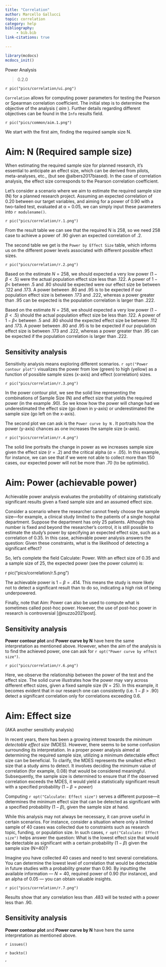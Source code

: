 ```yaml
---
title: "Correlation"
author: Marcello Gallucci
topic: correlation
category: help
bibliography: 
     - bib.bib
link-citations: true
        
---
```



```r
library(mcdocs)
mcdocs_init()
```

Power Analysis


:::{ .version}
> 0.2.0
:::


`r pic("pics/correlation/ui.png")`



`Correlation` allows for computing power parameters for testing the Pearson or Spearman correlation coefficient. The initial step is to determine the objective of the analysis ( _aim_ ). Further details regarding different objectives can be found in the `Info` results field.

`r pic("pics/common/aim.1.png")`

We start with the first aim, finding the required sample size N.

# Aim: N (Required sample size)


When estimating the required sample size for planned research, it's essential to anticipate an effect size, which can be derived from pilots, meta-analyses, etc., (but see @albers2017biased). In the case of correlation analysis, the effect size corresponds to the Pearson correlation coefficient.

Let's consider a scenario where we aim to estimate the required sample size (N) for a planned research project. Assuming an expected correlation of 0.20 between our target variables, and aiming for a power of 0.90 with a two-tailed test, evaluated at α = 0.05, we can simply input these parameters into `r modulename()`.

`r pic("pics/correlation/r.1.png")`

From the result table we can see that the required N is 258, so we need 258 case to achieve a power of .90 given an expected correlation of .2. 

The second table we get is the `Power by Effect Size` table, which informs us on the different power levels associated with different possible effect sizes. 

`r pic("pics/correlation/r.2.png")`

Based on the estimate $N=258$, we should expected a very low power ($1-\beta<.5$) were the actual population effect size less than .122. A power of $1-\beta<$ between .5 and .80 should be expected were our effect size be between .122 and .173. A power between .80 and .95 is to be expected if our population effect size is between .173 and .222, whereas a power greater than .95 can be expected is the population correlation is larger than .222.

Based on the estimate $N=258$, we should expected a very low power ($1-\beta<.5$) should the actual population effect size be less than .122. A power of $1-\beta<$ between .5 and .80 should the expected effect size be between .112 and .173. A power between .80 and .95 is to be expected if our population effect size is between .173 and .222, whereas a power greater than .95 can be expected if the population correlation is larger than .222.


## Sensitivity analysis

Sensitivity analysis means exploring different scenarios. `r opt("Power contour plot")` visualizes the power from low (green) to high (yellow) as a function of possible sample sizes (x-axis) and effect (correlation) sizes. 

`r pic("pics/correlation/r.3.png")`

In the power contour plot, we see the solid line representing the combinations of Sample Size (N) and effect size that  yields the required power (in the example .90). So we know how the power will change had we underestimated the effect size (go down in y-axis) or underestimated the sample size (go left on the x-axis).

The second plot we can ask is the `Power curve by N` .
It portraits how the power (y-axis) chances as one increases the sample size (x-axis).

`r pic("pics/correlation/r.4.png")`

The solid line portraits the change in power as we increases sample size given the effect size ($r=.2$) and the critical alpha ($\alpha=.05$).
In this example, for instance,  we can see that if we were not able to collect more than 150 cases, our expected power will not be more than .70 (to be optimistic).


# Aim: Power (achievable power)

Achievable power analysis evaluates the probability of obtaining statistically significant results given a fixed sample size and an assumed effect size.

Consider a scenario where the researcher cannot freely choose the sample size—for example, a clinical study limited to the patients of a single hospital department. Suppose the department has only 25 patients. Although this number is fixed and beyond the researcher’s control, it is still possible to estimate the study’s power by specifying an expected effect size, such as a correlation of 0.35. In this case, achievable power analysis answers the question: Given these constraints, what is the likelihood of detecting a significant effect?

So, let’s complete the field Calculate: Power. With an effect size of 0.35 and a sample size of 25, the expected power (see the power column) is:

r pic("pics/correlation/r.5.png")

The achievable power is $1-\beta = .414$. This means the study is more likely not to detect a significant result than to do so, indicating a high risk of being underpowered.

Finally, note that Aim: Power can also be used to compute what is sometimes called post-hoc power. However, the use of post-hoc power in research is controversial [@nuzzo2021post].

## Sensitivity analysis

__Power contour plot__ and __Power curve by N__ have here the same interpretation as mentioned above. However, when the aim of the analysis is to find the achieved power, one can ask for `r opt("Power curve by effect size")`.  

`r pic("pics/correlation/r.6.png")`

Here, we observe the relationship between the power of the test and the effect size. The solid curve illustrates how the power may vary across different effect sizes, given a fixed sample size ($N=25$). In this example, it becomes evident that in our research one can consistently (i.e. $1-\beta > .90$) detect a significant correlation only for correlations exceeding 0.6.

# Aim: Effect size

(AKA another sensitivity analysis)

In recent years, there has been a growing interest towards the _minimum detectable effect size_ (MDES). However, there seems to be some confusion surrounding its interpretation. In a proper power analysis aimed at determining the required sample size, utilizing a minimum detectable effect size can be beneficial. To clarify, the MDES represents the smallest effect size that a study aims to detect. It involves deciding the minimum value of correlation (for example, 0.08) that would be considered meaningful. Subsequently, the sample size is determined to ensure that if the observed correlation exceeds the MDES, it would yield a statistically significant result with a specified probability ($1-\beta=power$)

Computing `r opt("Calculate: Effect size")` serves a different purpose—it determines the minimum effect size that can be detected as significant with a specified probability ($1-\beta$), given the sample size at hand. 

While this analysis may not always be necessary, it can prove useful in certain scenarios. For instance, consider a situation where only a limited sample of 40 cases was collected due to constraints such as research topic, funding, or population size. In such cases, `r opt("Calculate: Effect size")` helps answer the question: What is the lowest effect size that would be detectable as significant with a certain probability ($1-\beta$) given the sample size (N=40)?

Imagine you have collected 40 cases and need to test several correlations. You can determine the lowest level of correlation that would be detectable in future studies with a probability greater than 0.90. By inputting the available information — $N=40$, required power of 0.90 (for instance), and an alpha of 0.05 — you can obtain valuable insights.

`r pic("pics/correlation/r.7.png")`

Results show that any correlation less than .483 will be tested with a power less than .90.


## Sensitivity analysis

__Power contour plot__ and __Power curve by N__ have here the same interpretation as mentioned above. 


`r issues()`

`r backto()`


'
